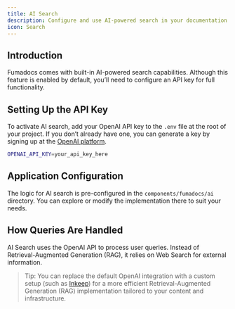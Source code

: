 ```yaml
---
title: AI Search
description: Configure and use AI-powered search in your documentation
icon: Search
---
```


## Introduction
Fumadocs comes with built-in AI-powered search capabilities. Although this feature is enabled by default, you’ll need to configure an API key for full functionality.

## Setting Up the API Key

To activate AI search, add your OpenAI API key to the `.env` file at the root of your project. If you don’t already have one, you can generate a key by signing up at the [OpenAI platform](https://platform.openai.com/signup).

```bash
OPENAI_API_KEY=your_api_key_here
```

## Application Configuration

The logic for AI search is pre-configured in the `components/fumadocs/ai` directory. You can explore or modify the implementation there to suit your needs.

## How Queries Are Handled

AI Search uses the OpenAI API to process user queries. Instead of Retrieval-Augmented Generation (RAG), it relies on Web Search for external information.

> Tip: You can replace the default OpenAI integration with a custom setup (such as [Inkeep](https://www.inkeep.com/)) for a more efficient Retrieval-Augmented Generation (RAG) implementation tailored to your content and infrastructure.
